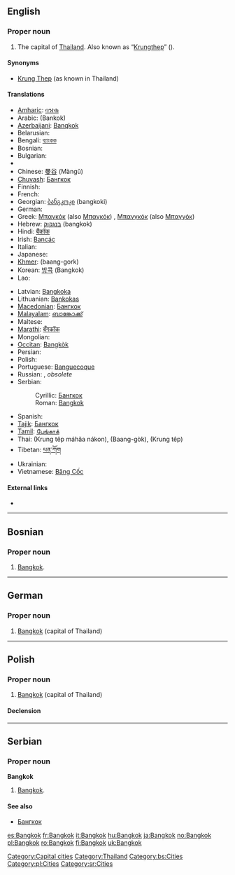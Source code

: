 ==English==

===Proper noun===
{{en-proper noun}}

# The capital of [[Thailand]]. Also known as “[[Krungthep]]” ({{Thai|[[กรุงเทพ]]}}).

====Synonyms====
* [[Krung Thep]] (as known in Thailand)

====Translations====
{{trans-top|the capital of Thailand}}
* [[Amharic]]: [[ባንኮክ]]
* Arabic: {{Arab|[[بانكوك]]}} (Bankok)
* [[Azerbaijani]]: [[Banqkok]]
* Belarusian: {{t-|be|Банкок|m|sc=Cyrl|xs=Belarusian}}
* Bengali: [[ব্যাংকক]]
* Bosnian: {{t-|bs|Bangkok|m}}
* Bulgarian: {{t-|bg|Банкок|m|tr=Bankók|sc=Cyrl}}
* {{trreq|Burmese}}
* Chinese: [[曼谷]] (Màngǔ)
* [[Chuvash]]: [[Бангкок]]
* Finnish: {{t+|fi|Bangkok}}
* French: {{t+|fr|Bangkok}}
* Georgian: [[ბანგკოკი]] (bangkoki)
* German: {{t-|de|Bangkok|n}}
* Greek: [[Μπανκόκ]] (also [[Μπαγκόκ]]) {{IPAchar|(baŋkók)}} {{f}}, [[Μπανγκόκ]] (also [[Μπαγγόκ]]) {{IPAchar|(baŋɡók)}} {{f}}
* Hebrew: [[בנגקוק]] (bangkok)
* Hindi: [[बैंकॉक]]
* Irish: [[Bancác]]
* Italian: {{t+|it|Bangkok}}
* Japanese: {{t+|ja|バンコク|tr=Bankoku|sc=Jpan}}
* [[Khmer]]: {{Khmr|[[បាងកក]]}} (baang-gork)
* Korean: [[방콕]] (Bangkok)
* Lao: {{t|lo|ບັງກອກ|tr=bang-khöök|sc=Laoo|xs=Lao}}
{{trans-mid}}
* Latvian: [[Bangkoka]]
* Lithuanian: [[Bankokas]]
* [[Macedonian]]: [[Бангкок]] {{m}}
* [[Malayalam]]: [[ബാങ്കോക്ക്]]
* Maltese: {{t-|mt|Bangkok|xs=Maltese}}
* [[Marathi]]: [[बँगकॉक]]
* Mongolian: {{t-|mn|Бангкок|sc=Cyrl|xs=Mongolian}}
* [[Occitan]]: [[Bangkòk]] {{m}}
* Persian: {{fa-Arab|[[بانکوک]]}}
* Polish: {{t+|pl|Bangkok|m}}
* Portuguese: [[Banguecoque]] {{m}}
* Russian: {{t-|ru|Бангкок|m|tr=Bangkók|sc=Cyrl}}, {{t-|ru|Банкок|m|tr=Bankók|sc=Cyrl}} ''obsolete''
* Serbian:
*: Cyrillic: [[Бангкок]] {{m}}
*: Roman: [[#Serbian|Bangkok]] {{m}}
* Spanish: {{t+|es|Bangkok|m}}
* [[Tajik]]: [[Бангкок]]
* [[Tamil]]: [[பேங்காக்]]
* Thai: {{Thai|[[กรุงเทพมหานคร]]}} (Krung têp máhăa nákon), {{Thai|[[บางกอก]]}} (Baang-gòk), {{Thai|[[กรุงเทพ]]}} (Krung têp)
* Tibetan: [[པན་ཀོག]]
* Ukrainian: {{t-|uk|Бангкок|m|sc=Cyrl|xs=Ukrainian}}
* Vietnamese: [[Băng Cốc]]
{{trans-bottom}}

====External links====
* {{pedialite}}

[[Category:Capital cities]]
[[Category:Thailand]]

----

==Bosnian==

===Proper noun===
{{infl|bs|proper noun|g=m}}

# [[#English|Bangkok]].

[[Category:bs:Cities]]

----

==German==
{{wikipedia|lang=de}}

===Proper noun===
{{infl|de|proper noun|g=n}}

# [[#English|Bangkok]] (capital of Thailand)

----

==Polish==
{{wikipedia|lang=pl}}

===Proper noun===
{{infl|pl|proper noun|g=m}}

# [[#English|Bangkok]] (capital of Thailand)

====Declension====
{{pl-decl-noun-sing|Bangkok|Bangkoku|Bangkokowi|Bangkok|Bangkokiem|Bangkoku|Bangkoku}}

[[Category:pl:Cities]]

----

==Serbian==

===Proper noun===
'''Bangkok''' {{m}}

# [[#English|Bangkok]].

====See also====
* [[Бангкок]]

[[Category:sr:Cities]]

[[es:Bangkok]]
[[fr:Bangkok]]
[[it:Bangkok]]
[[hu:Bangkok]]
[[ja:Bangkok]]
[[no:Bangkok]]
[[pl:Bangkok]]
[[ro:Bangkok]]
[[fi:Bangkok]]
[[uk:Bangkok]]